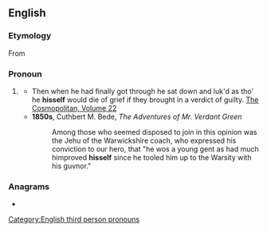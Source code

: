 ==English==

===Etymology===
From {{etyl|enm|en}}

===Pronoun===
{{head|en|pronoun|plural|themselves|or|theirselves}}

# {{lb|en|nonstandard|now|_|chiefly|dialect}} {{form of|Variant form|himself|lang=en}}
#* Then when he had finally got through he sat down and luk'd as tho' he '''hisself''' would die of grief if they brought in a verdict of guilty. [https://books.google.com/books?id=M2hAAQAAMAAJ&pg=PA564&dq=he+hisself&hl=en&sa=X&ved=0ahUKEwikr4vqxaviAhUOVK0KHX2FD1sQ6AEIMjAB#v=onepage&q=he%20hisself&f=false The Cosmopolitan, Volume 22]
#* '''1850s''', Cuthbert M. Bede, ''The Adventures of Mr. Verdant Green''
#*: Among those who seemed disposed to join in this opinion was the Jehu of the Warwickshire coach, who expressed his conviction to our hero, that "he wos a young gent as had much himproved '''hisself''' since he tooled him up to the Warsity with his guvnor."

===Anagrams===
* {{anagrams|en|a=efhilss|Fishels|selfish}}

[[Category:English third person pronouns]]